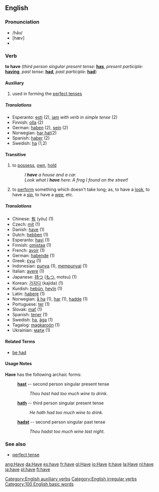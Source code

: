 ==English==

===Pronunciation===
*/hăv/
*[hæv]
*{{audio|en-us-have.ogg|Audio (US)}}

===Verb===
'''to have''' (''third person singular present tense'': '''[[has]]''', ''present participle'': '''[[having]]''', ''past tense'': '''[[had]]''', ''past participle'': '''[[had]]''')

====Auxiliary====
# used in forming the [[perfect tense]]s
=====Translations=====
*Esperanto: [[esti]] (2), [[jam]] ''with verb in simple tense'' (2)
*Finnish: [[olla]] (2)
*German: [[haben]] (2), [[sein]] (2)
*Norwegian: [[har hat]](2)
*Spanish: [[haber]] (2)
*Swedish: [[ha]] (1,2)

====Transitive====
# to [[possess]], [[own]], [[hold]]
#:''I '''have''' a house and a car.''
#:''Look what I '''have''' here: A frog I found on the street!''
# to [[perform]] something which doesn't take long; as, to have a [[look]], to have a [[sip]], to have a [[wee]], etc.

=====Translations=====
*Chinese: [[有]] (yǒu) (1)
*Czech: [[mít]] (1)
*Danish: [[have]] (1)
*Dutch: [[hebben]] (1)
*Esperanto: [[havi]] (1)
*Finnish: [[omistaa]] (1)
*French: [[avoir]] (1)
*German: [[haben]][[:de:Haben|de]] (1)
*Greek: [[έχω]] (1)
*Indonesian: [[punya]] (1), [[punya|mempunyai]] (1)
*Italian: [[avere]] (1)
*Japanese: [[持つ]] ([[もつ]], motsu) (1)
*Korean: [[가지다]] (kajida) (1)
*Kurdish: [[hebûn]], [[heyîn]] (1)
*Latin: [[habere]] (1)
*Norwegian: [[å ha]] (1), [[har]] (1), [[hadde]] (1)
*Portuguese: [[ter]] (1)
*Slovak: [[mať]] (1)
*Spanish: [[tener]] (1)
*Swedish: [[ha]], [[äga]] (1)
*Tagalog: [[magkaroón]] (1)
*Ukrainian: [[мати#Verb|мати]] (1)

====Related Terms====
*[[be had]]

====Usage Notes====
'''Have''' has the following archaic forms:
: '''[[hast]]''' -- second person singular present tense
:: ''Thou hast had too much wine to drink.''
: '''[[hath]]''' -- third person singular present tense
:: ''He hath had too much wine to drink.''
: '''[[hadst]]''' -- second person singular past tense
:: ''Thou hadst too much wine last night.''

===See also===
*[[perfect tense]]

[[Category:English auxiliary verbs]]
[[Category:English irregular verbs]]
[[Category:100 English basic words]]

[[ang:Have]]
[[da:Have]]
[[es:have]]
[[fr:have]]
[[gl:Have]]
[[io:Have]]
[[it:have]]
[[la:Have]]
[[nl:have]]
[[ja:have]]
[[pl:have]]
[[fi:have]]